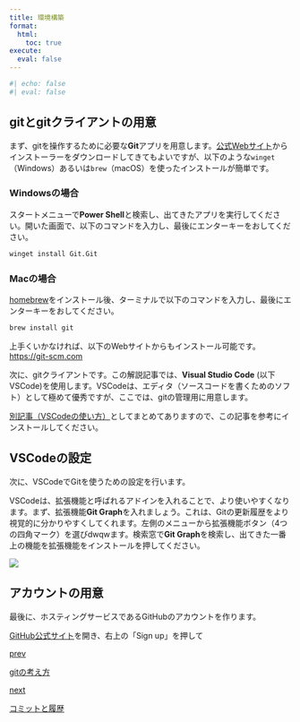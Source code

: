 ```yaml
---
title: 環境構築
format:
  html:
    toc: true
execute: 
  eval: false
---
```

```r
#| echo: false
#| eval: false
```

## gitとgitクライアントの用意
まず、gitを操作するために必要な**Git**アプリを用意します。[公式Webサイト](https://git-scm.com/)からインストーラーをダウンロードしてきてもよいですが、以下のような`winget`（Windows）あるいは`brew`（macOS）を使ったインストールが簡単です。

::: {.panel-tabset}

### Windowsの場合
スタートメニューで**Power Shell**と検索し、出てきたアプリを実行してください。開いた画面で、以下のコマンドを入力し、最後にエンターキーをおしてください。

```bash
winget install Git.Git
```

### Macの場合
[homebrew](https://brew.sh)をインストール後、ターミナルで以下のコマンドを入力し、最後にエンターキーをおしてください。

```bash
brew install git
```

:::

:::{.callout-note}
上手くいかなければ、以下のWebサイトからもインストール可能です。<br/>
[https://git-scm.com](https://git-scm.com/)
:::

次に、gitクライアントです。この解説記事では、**Visual Studio Code** (以下VSCode)を使用します。VSCodeは、エディタ（ソースコードを書くためのソフト）として極めて優秀ですが、ここでは、gitの管理用に用意します。

[別記事（VSCodeの使い方）](../vscode.qmd)としてまとめてありますので、この記事を参考にインストールしてください。

## VSCodeの設定
次に、VSCodeでGitを使うための設定を行います。

VSCodeは、拡張機能と呼ばれるアドインを入れることで、より使いやすくなります。まず、拡張機能**Git Graph**を入れましょう。これは、Gitの更新履歴をより視覚的に分かりやすくしてくれます。左側のメニューから拡張機能ボタン（4つの四角マーク）を選びdwqwます。検索窓で**Git Graph**を検索し、出てきた一番上の機能を拡張機能をインストールを押してください。

![](rsc/vscode_extension.png)



## アカウントの用意
最後に、ホスティングサービスであるGitHubのアカウントを作ります。

[GitHub公式サイト](https://github.com/)を開き、右上の「Sign up」を押して




```{=html}
<div class="prev-next-link">
  <a class="prev-link" href="concept.html">
    <p class="prev-next-label">prev</p>
    <p>gitの考え方</p>
  </a>
  <a class="next-link" href="commit.html">
    <p class="prev-next-label">next</p>
    <p>コミットと履歴</p>
  </a>
</div>
```
